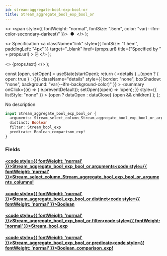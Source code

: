 ```yaml
---
id: stream-aggregate-bool-exp-bool-or
title: Stream_aggregate_bool_exp_bool_or
---
```


<head>
  <meta content="noindex" name="robots" />
  <meta charset="utf-8" />
</head>

  <>
    <span style={{ fontWeight: "normal", fontSize: ".5em", color: "var(--ifm-color-secondary-darkest)" }}>
      &nbsp;●&nbsp;
    </span>
  </>
);

  <>
    Specification
    <a
      className="link"
      style={{ fontSize: "1.5em", paddingLeft: "4px" }}
      target="_blank"
      href={props.url}
      title={"Specified by " + props.url}
    >
      ⎘
    </a>
  </>
);

  <>
    <span className={props.class}>{props.text}</span>
  </>
);


  const [open, setOpen] = useState(startOpen);
  return (
    <details
      {...(open ? { open: true } : {})}
      className="details"
      style={{ border: "none", boxShadow: "none", background: "var(--ifm-background-color)" }}
    >
      <summary
        onClick={(e) => {
          e.preventDefault();
          setOpen((open) => !open);
        }}
        style={{ listStyle: "none" }}
      >
        {open ? dataOpen : dataClose}
      </summary>
      {open && children}
    </details>
  );
};

No description

```graphql
input Stream_aggregate_bool_exp_bool_or {
  arguments: Stream_select_column_Stream_aggregate_bool_exp_bool_or_arguments_columns!
  distinct: Boolean
  filter: Stream_bool_exp
  predicate: Boolean_comparison_exp!
}
```

### Fields

#### [<code style={{ fontWeight: 'normal' }}>Stream_aggregate_bool_exp_bool_or.<b>arguments</b></code>](#)<Bullet />[<code style={{ fontWeight: 'normal' }}><b>Stream_select_column_Stream_aggregate_bool_exp_bool_or_arguments_columns!</b></code>](/docs/api/flow/graphql/envio/enums/stream-select-column-stream-aggregate-bool-exp-bool-or-arguments-columns.mdx) <Badge class="badge badge--secondary badge--non_null" text="non-null"/> <Badge class="badge badge--secondary " text="enum"/>

#### [<code style={{ fontWeight: 'normal' }}>Stream_aggregate_bool_exp_bool_or.<b>distinct</b></code>](#)<Bullet />[<code style={{ fontWeight: 'normal' }}><b>Boolean</b></code>](/docs/api/flow/graphql/envio/scalars/boolean.mdx) <Badge class="badge badge--secondary " text="scalar"/>

#### [<code style={{ fontWeight: 'normal' }}>Stream_aggregate_bool_exp_bool_or.<b>filter</b></code>](#)<Bullet />[<code style={{ fontWeight: 'normal' }}><b>Stream_bool_exp</b></code>](/docs/api/flow/graphql/envio/inputs/stream-bool-exp.mdx) <Badge class="badge badge--secondary " text="input"/>

#### [<code style={{ fontWeight: 'normal' }}>Stream_aggregate_bool_exp_bool_or.<b>predicate</b></code>](#)<Bullet />[<code style={{ fontWeight: 'normal' }}><b>Boolean_comparison_exp!</b></code>](/docs/api/flow/graphql/envio/inputs/boolean-comparison-exp.mdx) <Badge class="badge badge--secondary badge--non_null" text="non-null"/> <Badge class="badge badge--secondary " text="input"/>
